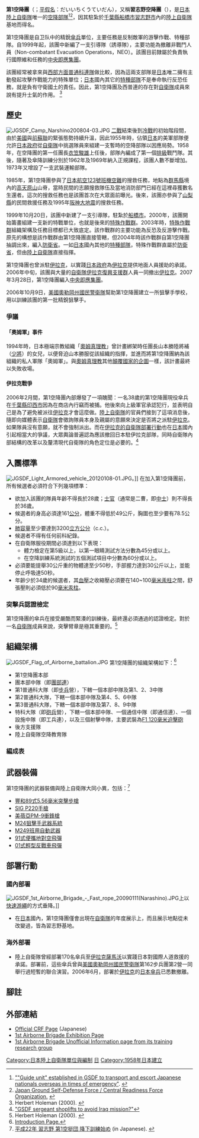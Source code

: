 {{Infobox Military Unit
|unit_name= 第1空降團
|image= [[File:JGSDF_1st_Airborne_Brigade.svg|File:JGSDF 1st Airborne Brigade.svg]]
|caption= 陸上自衛隊第1空降團臂章
|dates= 1958年6月25日至今
|country={{flag|Japan}}
|allegiance=
|branch={{flagicon image|Flag of the Japan Self-Defense Forces.svg}}  [[日本陸上自衛隊|日本陸上自衛隊]]
|type= 空降步兵
|role= 空中突擊<br/>直接打擊<br/>非常規戰爭<br/>偵察
|size=1900人
|command_structure= [[中央即應集團|中央即應集團]]
|current_commander= 堺一夫陸将補(少將)
|garrison= [[千葉縣|千葉縣]][[船橋市|船橋市]]習志野基地
|notable_commanders= 
|colonel_of_the_regiment=
|nickname=習志野空降團
|patron=
|motto= 精鋭無比
|colors=
|march=
|mascot=
|anniversaries=
}}
{{japanese|japanese=第1空挺団|kana=だいいちくうていだん|romaji=Dai-Ichi Kūtei Dan}}
'''第1空降團'''（{{lang-ja|第1空挺団}}；[[平假名|平假名]]：だいいちくうていだん），又稱'''習志野空降團'''（{{lang-ja|習志野空挺団}}），是[[陸上自衛隊|日本陸上自衛隊]]唯一的[[空降部隊|空降部隊]]<ref name="Guide"><span class="citation web">[https://web.archive.org/web/20121009084528/http://www.usc.edu/libraries/archives/dsjp/summaries/1999/October/Sm991025.htm ""Guide unit" established in GSDF to transport and escort Japanese nationals overseas in times of emergency"]. </span></ref><ref>[http://www.mod.go.jp/gsdf/crf/pa/Englishv/crforganization/crforgindex.html Japan Ground Self-Defense Force / Central Readiness Force Organization.] {{webarchive|url=https://web.archive.org/web/20130124061242/http://www.mod.go.jp/gsdf/crf/pa/Englishv/crforganization/crforgindex.html |date=2013-01-24 }} </ref>，因其駐紮於[[千葉縣|千葉縣]][[船橋市|船橋市]][[習志野市|習志野市]]內的[[陸上自衛隊|陸上自衛隊]]基地而得名。

第1空降團是自卫队中的精銳[[傘兵|傘兵]]單位，主要任務是反制敵軍的游擊作戰、特種部隊。自1999年起，該團中新編了一支引導隊（誘導隊），主要功能為撤離非戰鬥人員（Non-combatant Evacuation Operations，NEO）。該團目前隸屬於負責執行國際維和任務的[[中央即應集團|中央即應集團]]。

該團經常被拿來與[[西部方面普通科連隊|西部方面普通科連隊]]做比較，因為這兩支部隊是[[日本|日本]]唯二擁有主動發起攻擊作戰能力的特殊單位；[[日本|日本]]國內其它的[[特種部隊|特種部隊]]不是奉命執行反恐任務，就是負有守衛國土的責任。因此，第1空降團及西普連的存在對[[自衛隊|自衛隊]]成員來說有提升士氣的作用。
<ref name="Stuff"><span class="citation web" contenteditable="false">Herbert Holeman (2000). </span></ref>

== 歷史 ==
[[File:JGSDF_Camp_Narshino200804-03.JPG|left]]
[[二戰|二戰]]結束後到[[冷戰|冷戰]]的初始階段間，由於[[美國|美國]]與[[前蘇聯|前蘇聯]]的緊張態勢持續升溫，因此1955年時，佔領[[日本|日本]]的美軍部隊便允許[[日本政府|日本政府]]從[[自衛隊|自衛隊]]中挑選隊員來組建一支暫時的空降部隊以因應局勢。1958年，在空降團的第一任團長[[衣笠駿雄|衣笠駿雄]]上任後，部隊內編成了第一個[[排|排級]]戰鬥隊。其後，隨著{{Link-ja|陸上自衛隊突擊隊員|レンジャー (陸上自衛隊)|突擊訓練}}及傘降訓練分別於1962年及1969年納入正規課程，該團人數不斷增加。1973年又增設了一支武裝運輸部隊。

1985年，第1空降團參與了[[日本航空123號班機空難|日本航空123號班機空難]]的搜救任務，地點為[[群馬縣|群馬縣]]境內的[[高天原山|高天原山]]山脊，當時民間的志願搜救隊伍及當地消防部門已經在這裡尋獲數名生還者。這次的搜救任務也是該團首次在大眾面前曝光。後來，該團亦參與了[[山梨縣|山梨縣]]的民間救援任務及1995年[[阪神大地震|阪神大地震]]的搜救任務。

1999年10月20日，該團中新建了一支引導隊，駐紮於[[船橋市|船橋市]]。2000年，該團開始籌畫組建一支新的特戰單位，也就是後來的[[陸上自衛隊特殊作戰群|特殊作戰群]]。2003年時，[[陸上自衛隊特殊作戰群|特殊作戰群]]組織架構及任務目標都已大致底定。該作戰群的主要功能為反恐及反游擊作戰。原先的構想是該作戰群由第1空降團直接管轄，但2004年時該作戰群自第1空降團抽調出來，編入[[防衛省|防衛省]]。一如[[日本|日本]]國內其他的[[特種部隊|特種部隊]]，特殊作戰群直屬於[[防衛省|防衛省]]，但由[[陸上自衛隊|陸上自衛隊]]直接指揮。

第1空降團也曾派駐[[伊拉克|伊拉克]]，以實踐[[日本政府|日本政府]]為[[伊拉克|伊拉克]]提供地面人員援助的承諾。2006年中旬，該團與大量的[[自衛隊伊拉克復興支援群|自衛隊伊拉克復興支援群]]人員一同撤出[[伊拉克|伊拉克]]。2007年3月28日，第1空降團編入[[中央即應集團|中央即應集團]]。

2006年10月9日，[[美國|美國]][[奧勒岡州|奧勒岡州]][[國民警衛隊|國民警衛隊]]幫助第1空降團建立一所狙擊手學校，用以訓練該團的第一批精銳狙擊手。
=== 爭議 ===

==== 「奧姆軍」事件 ====
1994年時，日本極端宗教組織「[[奧姆真理教|奧姆真理教]]」曾計畫綁架時任團長山本勝陸將補（[[少將|少將]]）的女兒，以便脅迫山本勝服從該組織的指揮，並進而將第1空降團納為該組織的私人軍隊「奧姆軍」。與[[奧姆真理教|奧姆真理教]]其他[[奧姆真理教的顛覆國家計畫|顛覆國家的企圖]]一樣，該計畫最終以失敗收場。

==== 伊拉克戰爭 ====
2006年2月間，第1空降團內部爆發了一項醜聞：一名38歲的第1空降團現役傘兵在[[千葉縣|千葉縣]][[印西市|印西市]]因為在商店內行竊而被捕。他後來向上級軍官承認犯行，並表明自己是為了避免被派往[[伊拉克|伊拉克]]才會這麼做。[[陸上自衛隊|陸上自衛隊]]的官員們接到了這項消息後，隨即向媒體表示[[自衛隊|自衛隊]]會徵詢隊員本身及親屬的意願來決定是否將之派駐[[伊拉克|伊拉克]]。如果隊員沒有意願，就不會強制派出。而在[[自衛隊伊拉克復興支援群|伊拉克的自衛隊部署行動]]也在[[日本|日本]]國內引起相當大的爭議，大眾輿論普遍認為應該撤回日本駐伊拉克部隊，同時自衛隊內部結構的改革以及釐清現代自衛隊的角色定位是必要的。<ref name="News"><span class="citation web">[https://www.webcitation.org/6HWGEuTrx?url=http://www.japantimes.co.jp/news/2006/02/22/national/gsdf-sergeant-shoplifts-to-avoid-iraq-mission/?http%3A%2F%2Fwww.japantimes.co.jp%2Fnews%2F2006%2F02%2F22%2Fnational%2Fgsdf-sergeant-shoplifts-to-avoid-iraq-mission%2F "GSDF sergeant shoplifts to avoid Iraq mission?"]</span></ref>

== 入團標準 ==
[[File:JGSDF_Light_Armored_vehicle_20120108-01.JPG|right]]。]]
在加入第1空降團前，所有候選者必須符合下列幾項標準：
* 欲加入該團的隊員年齡不得長於28歲；[[士官|士官]]（通常是二曹，即[[中士|中士]]）則不得長於36歲。
* 候選者的身高必須達161[[公分|公分]]，體重不得低於49公斤，胸圍也至少要有78.5公分。
* [[肺容量|肺容量]]至少要達到3200[[立方厘米|立方公分]]（c.c.）。
* 候選者不得有任何前科紀錄。
* 在自衛隊服役期間必須達到以下表現：
** 體力檢定在第5級以上，以第一眼睛測試方法分數為45分或以上。
** 在空降訓練系統測試的五個測試項目中分數為60分或以上。
* 必須要能提舉30公斤重的物體達至少50秒，手部握力達到30公斤以上，並能停止呼吸達50秒。
* 年齡少於34歲的候選者，其[[血壓|血壓]]之收縮壓必須要在140~100[[毫米汞柱|毫米汞柱]]之間，舒張壓則必須低於90[[毫米汞柱|毫米汞柱]]。

=== 突擊兵認證檢定 ===
第1空降團的傘兵在接受嚴酷而緊湊的訓練後，最終還必須通過{{Link-ja|陸上自衛隊突擊隊員|レンジャー (陸上自衛隊)|突擊兵}}的認證檢定。對於一名[[自衛隊|自衛隊]]成員來說，突擊臂章是極其重要的。<ref name="Stuff"><span class="citation web" contenteditable="false">Herbert Holeman (2000). </span></ref>

== 組織架構 ==
[[File:JGSDF_Flag_of_Airborne_battalion.JPG|right]]
第1空降團的組織架構如下：<ref name="Leader">[https://www.webcitation.org/61DFzWyMz?url=http://www.mod.go.jp/gsdf/1abnb/leader/index.html?http%3A%2F%2Fwww.mod.go.jp%2Fgsdf%2F1abnb%2Fleader%2Findex.html Introduction Page.]</ref>
* 第1空降團本部
* 團本部中隊（即[[本部連|團部連]]）
* 第1普通科大隊（即[[步兵|步兵]]營），下轄一個本部中隊及第1、2、3中隊
* 第2普通科大隊，下轄一個本部中隊及第4、5、6中隊
* 第3普通科大隊，下轄一個本部中隊及第7、8、9中隊
* 特科大隊（即[[砲兵|砲兵]]營），下轄一個本部中隊、一個通信中隊（即通信連）、一個設施中隊（即工兵連），以及三個射擊中隊，主要武裝為[[F1_120毫米迫擊砲|F1 120毫米迫擊砲]]
* 後方支援隊
* 陸上自衛隊空降教育隊

=== 編成表 ===
{{familytree/start|style=font-size:95%}}
{{familytree |000 |-|001|000='''HQ''' 団本部|001=団本部中隊|boxstyle_001 =border-width:0.4px|}}
{{familytree | |!|}}
{{familytree | |)|v|-|-|-|-|-|-|v|-|-|-|-|-|-|.|}}
{{familytree | |!|010|011| |020|021|010=第1普通科大隊|011=本部中隊|boxstyle_011=border-width:0.4px|020=第2普通科大隊|021=本部中隊|boxstyle_021=border-width:0.4px| |030|031|030=第3普通科大隊|031=本部中隊|boxstyle_031=border-width:0.4px|}}
{{familytree | |!|!|| | | | | |!|| | | | | |!|}}
{{familytree | |!|)|012|012=第1中隊|boxstyle_012 =border-width:0.4px| | | |)|022|022=第4中隊|boxstyle_022 =border-width:0.4px| | | |)|032|032=第7中隊|boxstyle_032 =border-width:0.4px|}}
{{familytree | |!|)|013|013=第2中隊|boxstyle_013 =border-width:0.4px| | | |)|023|023=第5中隊|boxstyle_023 =border-width:0.4px| | | |)|033|033=第8中隊|boxstyle_033 =border-width:0.4px|}}
{{familytree | |!|`|014|014=第3中隊|boxstyle_014 =border-width:0.4px| | | |`|024|024=第6中隊|boxstyle_024 =border-width:0.4px| | | |`|034|034=第9中隊|boxstyle_034 =border-width:0.4px|}}
{{familytree | |!|}}
{{familytree | |)|v|-|-|-|-|-|-|v|-|-|-|.|}}
{{familytree | |!|040|041|040=特科大隊|041=本部中隊|boxstyle_041 =border-width:0.4px| |050|050=通信中隊|boxstyle_050 =border-width:0.4px| |052|052=施設中隊|boxstyle_052 =border-width:0.4px|}}
{{familytree | |!|!|}}
{{familytree | |!|)|042|042=第1中隊|boxstyle_042 =border-width:0.4px|}}
{{familytree | |!|)|043|043=第2中隊|boxstyle_043 =border-width:0.4px|}}
{{familytree | |!|`|044|044=第3中隊|boxstyle_044 =border-width:0.4px|}}
{{familytree | |!|}}
{{familytree | |`|v|-|-|-|.|}}
{{familytree | | |060|060=後方支援隊| |061|061=陸上自衛隊空挺教育隊|}}
{{familytree/end}}

== 武器裝備 ==
第1空降團的武器裝備與陸上自衛隊大同小異，包括：<ref><span class="citation web">[https://web.archive.org/web/20130815035659/http://hyperdouraku.com/event/jgsdf1st1001/index.html <bdi lang="ja">平成22年 習志野 第1空挺団 降下訓練始め</bdi>] (in Japanese). </span></ref>
* [[豐和89式5.56毫米突擊步槍|豐和89式5.56毫米突擊步槍]]
* [[SIG_P220手槍|SIG P220手槍]]
* [[美蓓亞PM-9衝鋒槍|美蓓亞PM-9衝鋒槍]]
* [[M24狙擊手武器系統|M24狙擊手武器系統]]
* [[M249班用自動武器|M249班用自動武器]]
* [[91式便攜地對空導彈|91式便攜地對空飛彈]]
* [[01式輕型反坦克導彈|01式輕型反戰車飛彈]]

== 部署行動 ==

=== 國內部署 ===
[[File:JGSDF_1st_Airborne_Brigade_-_Fast_rope_20090111(Narashino).JPG|right]]上以[[快速游绳|快速游繩]]的方式垂降。]]
* 在[[日本|日本]]國內，第1空降團僅會出現在[[自衛隊|自衛隊]]的年度展示上，而且展示地點從未改變過，皆為習志野基地。

=== 海外部署 ===
* 陸上自衛隊曾經部署170名傘兵至[[伊拉克|伊拉克]][[薩馬沃|薩馬沃]]以實踐日本對國際人道救援的承諾。部署前，這些傘兵曾與[[美國國民警衛隊|美國奧勒岡州國民警衛隊]]第162步兵團第2營一同舉行過短暫的聯合演習。2006年6月，部署於[[伊拉克|伊拉克]]的[[日本|日本]][[傘兵|傘兵]]已悉數撤離。

== 腳註 ==
{{Reflist}}

== 外部連結 ==
* [http://www.mod.go.jp/gsdf/1abnb/index.html Official CRF Page] (Japanese)
* [https://web.archive.org/web/20060528232459/http://www.din.or.jp/~rkai/index.htm 1st Airborne Brigade Exhibition Page]
* [https://web.archive.org/web/20061008202318/http://www.bk.dfma.or.jp/~sec/1999/11/ashikawa.htm 1st Airborne Brigade Unofficial Information page from its training research group]

{{日本特殊部隊}}
{{陸上自衛隊2}}

[[Category:日本陸上自衛隊單位與編制|Category:日本陸上自衛隊單位與編制]]
[[Category:空降兵|日]]
[[Category:1958年日本建立|Category:1958年日本建立]]